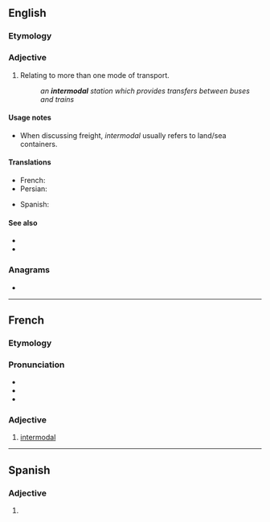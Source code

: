 ==English==
{{wikipedia}}

===Etymology===
{{prefix|en|inter|modal}}

===Adjective===
{{en-adj|-}}

# Relating to more than one mode of transport.
#: ''an '''intermodal''' station which provides transfers between buses and trains''

====Usage notes====
* When discussing freight, ''intermodal'' usually refers to land/sea containers.

====Translations====
{{trans-top|Relating to more than one mode of transport}}
* French: {{t+|fr|intermodal|f}}
* Persian: {{t+|fa|ایستگاه‌های چندگانه}}
{{trans-mid}}
* Spanish: {{t|es|intermodal}}
{{trans-bottom}}

====See also====
* {{l|en|balanced transportation}}
* {{l|en|intermodalism}}

===Anagrams===
* {{anagrams|en|mildronate|tremolandi}}

----

==French==

===Etymology===
{{prefix|inter|modal|lang=fr}}

===Pronunciation===
* {{fr-IPA}}
* {{audio|Fr-intermodal.ogg|Audio|lang=fr}}
* {{audio|Fr-BE-BW--intermodal.ogg|Audio (Belgium)|lang=fr}}

===Adjective===
{{fr-adj}}

# [[#English|intermodal]]

----

==Spanish==

===Adjective===
{{es-adj|pl=intermodales}}

# {{l|en|intermodal}}